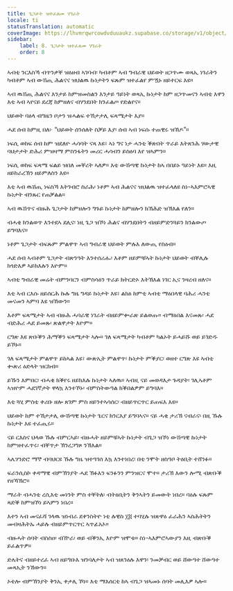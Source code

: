 ```yaml
---
title: ጌጋታት ዝተፈጸመ ሃገራት
locale: ti
statusTranslation: automatic
coverImage: https://lhvmrqwrcowdvduuaukz.supabase.co/storage/v1/object/public/strapi-uploads/small_cover-tratado-de-psicologia-revolucionaria.webp-5e15e1cec4e0ebebcde5d7fc7565d8fd.webp
sidebar:
    label: 8. ጌጋታት ዝተፈጸመ ሃገራት
    order: 8
---
```

ኣብቲ ንርእስኻ ብጥንቃቐ ዝዕዘብ ኣገባብ፡ ካብቶም ኣብ ግብራዊ ህይወት ዘጋጥሙ ወጻኢ ነገራትን ካብቶም ኣብ ውሽጢ ሕልናና ዝህልዉ ኩነታትን ፍጹም ዝተፈልየ ምዃኑ ዘይተርፍ እዩ።

ኣብ ዉሽጢ ሕልናና እንታይ ከምዝመስልን እንታይ ዓይነት ወጻኢ ኩነታት ከም ዘጋጥመናን ኣብቲ እዋን እቲ ኣብ ኣየናይ ደረጃ ከምዘለና ብሃንደበት ክንፈልጦ የድልየና።

ህይወት ባዕላ ብግዜን ቦታን ዝሓልፍ ተኸታታሊ ፍጻሜታት እያ።

ሓደ ሰብ ከምዚ በለ፦ “ህይወት ሰንሰለት ስቓይ እያ፡ ሰብ ኣብ ነፍሱ ተጠዊሩ ዝኸዶ”።

ነፍሲ ወከፍ ሰብ ከም ዝደለዮ ሓሳባት ናጻ እዩ፣ ኣነ ግና ነታ ሓንቲ ቕጽበት ጥራይ እትጸንሕ ሃውታዊ ባህታታት ድሕሪ ምዝዛማ ምስንፋትን መሪር ሓሳብን ይስዕባ እየ ዝኣምን።

ነፍሲ ወከፍ ፍጻሜ ፍልይ ዝበለ መቐረት ኣለዎ። እቲ ውሽጣዊ ኩነታት ከኣ በበይኑ ዓይነት እዩ። እዚ ዘይከራረኽን ዘይምለስን እዩ።

እቲ ኣብ ዉሽጢ ነፍስኻ እትገብሮ ስራሕ፡ ነቶም ኣብ ሕልናና ዝህልዉ ዝተፈላለዩ ስነ-ኣእምሮኣዊ ኩነታት ብንጹር የጠቓልል።

ኣብ ዉሽጥና ብዙሕ ጌጋታት ከምዘሎን ግጉይ ኩነታት ከምዘሎን ክኽሕድ ዝኽእል የለን።

ብሓቂ ክንልወጥ እንተደኣ ደሊና፡ ነዚ ጌጋ ዝኾነ ሕልና ብሃንደበትን ብዘይምድንጓይን ክንልውጦ ይግባእና።

ነቶም ጌጋታት ብፍጹም ምልዋጥ ኣብ ግብራዊ ህይወት ምሉእ ለውጢ የስዕብ።

ሓደ ሰብ ኣብቶም ጌጋታት ብጽንዓት እንተሰሪሑ፡ እቶም ዘይምቹኣት ኩነታት ህይወት ብቐሊሉ ክጎድእዎ ኣይክእሉን እዮም።

ኣብቲ ግብራዊ መሬት ብምንባርን ብምስሳዕን ጥራይ ክትርድኦ እትኽእል ነገር ኢና ንዛረብ ዘለና።

እቲ ኣብ ርእሱ ዘይሰርሕ ኩሉ ግዜ ግዳይ ኩነታት እዩ፣ ልክዕ ከምቲ ኣብቲ ማዕበላዊ ባሕሪ ሓንቲ መናመን ኣምባ እዩ ዝኸውን።

እቶም ፍጻሜታት ኣብ ብዙሕ ሓባራዊ ነገራት ብዘይምቍራጽ ይልወጡ። ብማዕበል እናመጹ፡ ሓደ ብድሕሪ ሓደ ይመጹ፡ ጽልዋታት እዮም።

ርግጽ እዩ ጽቡቕን ሕማቕን ፍጻሜታት ኣሎ። ገለ ፍጻሜታት ካብቶም ካልኦት ይሓይሹ ወይ ይገድዱ ይኾኑ።

ገለ ፍጻሜታት ምልዋጥ ይከኣል እዩ፣ ውጽኢት ምልዋጥ፡ ኩነታት ምቕያር፡ ወዘተ ርግጽ እዩ ኣብቲ ቊጽሪ ዕድላት ዝርከብ።

ይኹን እምበር፡ ብሓቂ ክቕየሩ ዘይክእሉ ኩነታት ኣለዉ። ኣብዚ ናይ መወዳእታ ጉዳያት፡ ገሊኣቶም ኣዝዮም ሓደገኛታት ዋላኳ እንተኾኑ፡ ብምስትውዓል ክቕበልዎም ይግባእ።

እቲ ጓሂ ምስቲ ቀሪቡ ዘሎ ጸገም ምስ ዘይንተኣሳሰር፡ ብዘይጥርጥር ይጠፍእ እዩ።

ህይወት ከም ተኸታታሊ ውሽጣዊ ኩነታት ጌርና ክንርእያ ይግባኣና። ናይ ሓቂ ታሪኽ ናብራና፡ በዚ ኹሉ ኩነታት እዩ ተፈጢሩ።

ናይ ርእስና ህላወ ኹሉ ብምርኣይ፡ ብዙሓት ዘይምቹኣት ኩነታት ብጌጋ ዝኾነ ውሽጣዊ ኩነታት ከምዝተፈጥሩ፡ ብቐጥታ ኽንረጋግጾ ንኽእል።

ኣሌሃንድሮ ማኞ ብባህርዩ ኹሉ ግዜ ዝተዓገሰ እኳ እንተነበረ፡ በቲ ንሞት ዘስዓቦ ትዕቢት ተሸንፉ።

ፍራንሲስኮ ቀዳማዊ ብምኽንያት ሓደ ኽፉእን ፍንፉንን ምንዝርና ሞተ። ታሪኽ እውን ሎሚ ብጽቡቕ የዘኻኽሮ።

ማራት ብሓንቲ ረሲእቲ መነንት ምስ ተቐትለ፡ ብትዕቢትን ቅንኣትን ይመውት ነበረ። ባዕሉ ፍጹም ጻድቕ ከምዝኾነ ይኣምን ነበረ።

እተን ኣብ መናፈሻ ገላዉ ዝነብራ ደቀንስትዮ ነቲ ሉዊስ ፲፭ ተባሂሉ ዝጽዋዕ ፈራሕን ኣስሕትትን መብዛሕትኡ ሓይሉ ብዘይምጥርጥር ኣጥፊአኦ።

ብዙሓት ሰባት ብስስዐ፡ ብዅራ፡ ወይ ብቕንኢ እዮም ዝሞቱ። ስነ-ኣእምሮኣውያን እዚ ብጽቡቕ ይፈልጥዎ።

ድሌትና ብዘይተረፈ ኣብ ዘይግቡእ ዝንባለታት ኣብ ዝጸንዕሉ እዋን፡ ንመቓብር ወይ ሸውዓተ ሸውዓተ መጻኢት ንኸውን።

ኦቴሎ ብምኽንያት ቅንኢ ቀታሊ ኾነ። እቲ ማእሰርቲ ከኣ ብጌጋ ዝኣመኑ ሰባት መሊእዎ ኣሎ።

